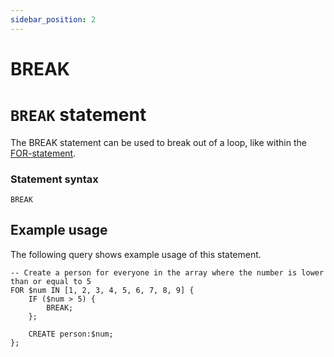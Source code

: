 ```yaml
---
sidebar_position: 2
---
```


# BREAK

# `BREAK` statement

The BREAK statement can be used to break out of a loop, like within the [FOR-statement](/docs/surrealdb/1.1.x/surrealql/statements/for).


### Statement syntax

```surql title="SurrealQL Syntax"
BREAK
```

## Example usage

The following query shows example usage of this statement.

```surql
-- Create a person for everyone in the array where the number is lower than or equal to 5
FOR $num IN [1, 2, 3, 4, 5, 6, 7, 8, 9] {
	IF ($num > 5) {
		BREAK;
	};

	CREATE person:$num;
};
```